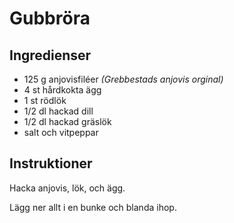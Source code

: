 # Gubbröra

## Ingredienser

- 125 g anjovisfiléer _(Grebbestads anjovis orginal)_
- 4 st hårdkokta ägg
- 1 st rödlök
- 1/2 dl hackad dill
- 1/2 dl hackad gräslök
- salt och vitpeppar

## Instruktioner

Hacka anjovis, lök, och ägg.

Lägg ner allt i en bunke och blanda ihop.
